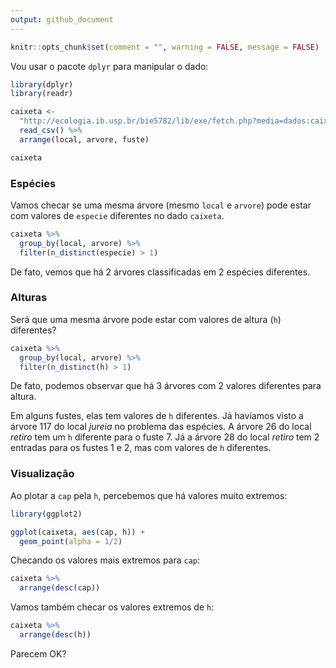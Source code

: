```yaml
---
output: github_document
---
```


```r
knitr::opts_chunk$set(comment = "", warning = FALSE, message = FALSE)
```

Vou usar o pacote `dplyr` para manipular o dado:
```r
library(dplyr)
library(readr)

caixeta <- 
  "http://ecologia.ib.usp.br/bie5782/lib/exe/fetch.php?media=dados:caixeta.csv" %>%
  read_csv() %>%
  arrange(local, arvore, fuste)

caixeta
```

### Espécies

Vamos checar se uma mesma árvore (mesmo `local` e `arvore`) pode estar com 
valores de `especie` diferentes no dado `caixeta`.
```r
caixeta %>%
  group_by(local, arvore) %>%
  filter(n_distinct(especie) > 1)
```  

De fato, vemos que há 2 árvores classificadas em 2 espécies diferentes.

### Alturas

Será que uma mesma árvore pode estar com valores de altura (`h`) diferentes?
```r
caixeta %>%
  group_by(local, arvore) %>%
  filter(n_distinct(h) > 1)
```

De fato, podemos observar que há 3 árvores com 2 valores diferentes para altura.

Em alguns fustes, elas tem valores de `h` diferentes. Já havíamos visto a árvore 117 do local _jureia_ no problema das espécies. A árvore 26 do local _retiro_ tem um `h` diferente para o fuste 7. Já a árvore 28 do local _retiro_ tem 2 entradas para os fustes 1 e 2, mas com 
valores de `h` diferentes.

### Visualização

Ao plotar a `cap` pela `h`, percebemos que há valores muito extremos:
```r
library(ggplot2)

ggplot(caixeta, aes(cap, h)) + 
  geom_point(alpha = 1/2)
```

Checando os valores mais extremos para `cap`:
```r
caixeta %>%
  arrange(desc(cap))
```

Vamos também checar os valores extremos de `h`:
```r
caixeta %>%
  arrange(desc(h))
```

Parecem OK?